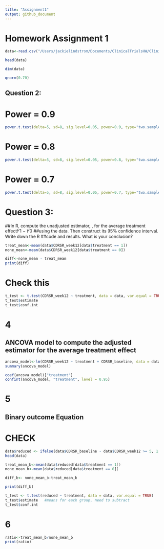 ```yaml
---
title: "Assignment1"
output: github_document
---
```


# Homework Assignment 1 


```r
data<-read.csv("/Users/jackielindstrom/Documents/ClinicalTrialsHW/ClinicalTrials/homework1data.csv")
```

```r
head(data)
```

```r
dim(data)
```

```r
qnorm(0.70)
```
## Question 2:
# Power = 0.9
```r
power.t.test(delta=5, sd=8, sig.level=0.05, power=0.9, type="two.sample", alternative = "two.sided", strict=FALSE)
```
# Power = 0.8
```r
power.t.test(delta=5, sd=8, sig.level=0.05, power=0.8, type="two.sample", alternative = "two.sided", strict=FALSE)
```
# Power = 0.7
```r
power.t.test(delta=5, sd=8, sig.level=0.05, power=0.7, type="two.sample", alternative = "two.sided", strict=FALSE)
```

# Question 3:
##In R, compute the unadjusted estimator, , for the average treatment effect𝑌1 − 𝑌0
##using the data. Then construct its 95% confidence interval. Write down the R
##code and results. What is your conclusion?

```r
treat_mean<-mean(data$CDRSR_week12[data$treatment == 1])
none_mean<-mean(data$CDRSR_week12[data$treatment == 0])

diff<-none_mean - treat_mean
print(diff)
```

# Check this
```r
t_test <- t.test(CDRSR_week12 ~ treatment, data = data, var.equal = TRUE) 
t_test$estimate   
t_test$conf.int
```

# 4 
## ANCOVA model to compute the adjusted estimator for the average treatment effect

```r
ancova_model<-lm(CDRSR_week12 ~ treatment + CDRSR_baseline, data = data)
summary(ancova_model)
```


```r
coef(ancova_model)["treatment"]
confint(ancova_model, "treatment", level = 0.95)
```

# 5
## Binary outcome Equation

# CHECK
```r
data$reduced <- ifelse(data$CDRSR_baseline - data$CDRSR_week12 >= 5, 1, 0)
head(data)
```

```r
treat_mean_b<-mean(data$reduced[data$treatment == 1])
none_mean_b<-mean(data$reduced[data$treatment == 0])

diff_b<- none_mean_b-treat_mean_b

print(diff_b)
```
```r
t_test <- t.test(reduced ~ treatment, data = data, var.equal = TRUE) 
t_test$estimate   #means for each group, need to subtract
t_test$conf.int
```

# 6 
```r
ratio<-treat_mean_b/none_mean_b
print(ratio)
```